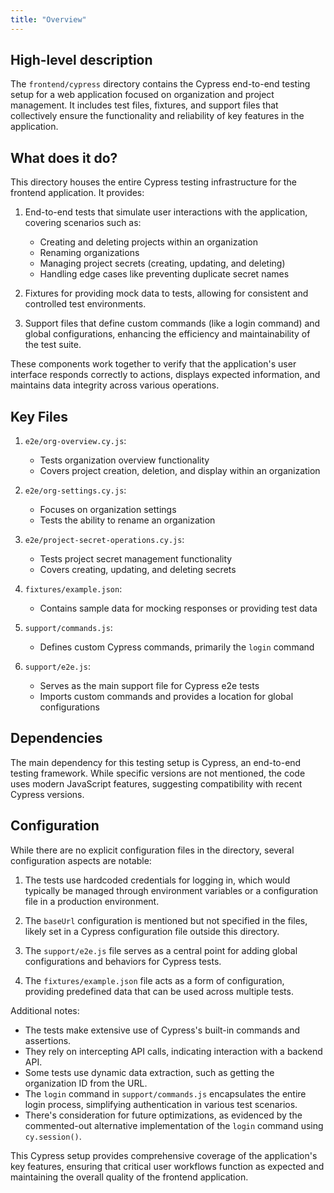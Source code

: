```yaml
---
title: "Overview"
---
```


## High-level description
The `frontend/cypress` directory contains the Cypress end-to-end testing setup for a web application focused on organization and project management. It includes test files, fixtures, and support files that collectively ensure the functionality and reliability of key features in the application.

## What does it do?
This directory houses the entire Cypress testing infrastructure for the frontend application. It provides:

1. End-to-end tests that simulate user interactions with the application, covering scenarios such as:
   - Creating and deleting projects within an organization
   - Renaming organizations
   - Managing project secrets (creating, updating, and deleting)
   - Handling edge cases like preventing duplicate secret names

2. Fixtures for providing mock data to tests, allowing for consistent and controlled test environments.

3. Support files that define custom commands (like a login command) and global configurations, enhancing the efficiency and maintainability of the test suite.

These components work together to verify that the application's user interface responds correctly to actions, displays expected information, and maintains data integrity across various operations.

## Key Files

1. `e2e/org-overview.cy.js`:
   - Tests organization overview functionality
   - Covers project creation, deletion, and display within an organization

2. `e2e/org-settings.cy.js`:
   - Focuses on organization settings
   - Tests the ability to rename an organization

3. `e2e/project-secret-operations.cy.js`:
   - Tests project secret management functionality
   - Covers creating, updating, and deleting secrets

4. `fixtures/example.json`:
   - Contains sample data for mocking responses or providing test data

5. `support/commands.js`:
   - Defines custom Cypress commands, primarily the `login` command

6. `support/e2e.js`:
   - Serves as the main support file for Cypress e2e tests
   - Imports custom commands and provides a location for global configurations

## Dependencies
The main dependency for this testing setup is Cypress, an end-to-end testing framework. While specific versions are not mentioned, the code uses modern JavaScript features, suggesting compatibility with recent Cypress versions.

## Configuration
While there are no explicit configuration files in the directory, several configuration aspects are notable:

1. The tests use hardcoded credentials for logging in, which would typically be managed through environment variables or a configuration file in a production environment.

2. The `baseUrl` configuration is mentioned but not specified in the files, likely set in a Cypress configuration file outside this directory.

3. The `support/e2e.js` file serves as a central point for adding global configurations and behaviors for Cypress tests.

4. The `fixtures/example.json` file acts as a form of configuration, providing predefined data that can be used across multiple tests.

Additional notes:

- The tests make extensive use of Cypress's built-in commands and assertions.
- They rely on intercepting API calls, indicating interaction with a backend API.
- Some tests use dynamic data extraction, such as getting the organization ID from the URL.
- The `login` command in `support/commands.js` encapsulates the entire login process, simplifying authentication in various test scenarios.
- There's consideration for future optimizations, as evidenced by the commented-out alternative implementation of the `login` command using `cy.session()`.

This Cypress setup provides comprehensive coverage of the application's key features, ensuring that critical user workflows function as expected and maintaining the overall quality of the frontend application.